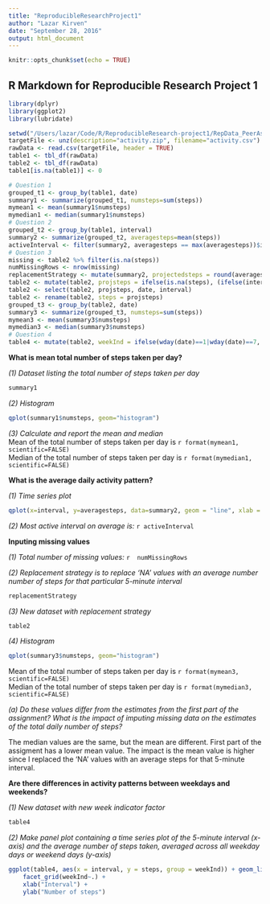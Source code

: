 ```yaml
---
title: "ReproducibleResearchProject1"
author: "Lazar Kirven"
date: "September 28, 2016"
output: html_document
---
```


```r
knitr::opts_chunk$set(echo = TRUE)
```

## R Markdown for Reproducible Research Project 1

```r
library(dplyr)
library(ggplot2)
library(lubridate)

setwd("/Users/lazar/Code/R/ReproducibleResearch-project1/RepData_PeerAssessment1")
targetFile <- unz(description="activity.zip", filename="activity.csv")
rawData <- read.csv(targetFile, header = TRUE)
table1 <- tbl_df(rawData)
table2 <- tbl_df(rawData)
table1[is.na(table1)] <- 0

# Question 1
grouped_t1 <- group_by(table1, date)
summary1 <- summarize(grouped_t1, numsteps=sum(steps))
mymean1 <- mean(summary1$numsteps)
mymedian1 <- median(summary1$numsteps)
# Question 2
grouped_t2 <- group_by(table1, interval)
summary2 <- summarize(grouped_t2, averagesteps=mean(steps))
activeInterval <- filter(summary2, averagesteps == max(averagesteps))$interval
# Question 3
missing <- table2 %>% filter(is.na(steps))
numMissingRows <- nrow(missing)
replacementStrategy <- mutate(summary2, projectedsteps = round(averagesteps, digits = 0))
table2 <- mutate(table2, projsteps = ifelse(is.na(steps), (ifelse(interval==replacementStrategy$interval, replacementStrategy$projectedsteps, 0)), steps))
table2 <- select(table2, projsteps, date, interval)
table2 <- rename(table2, steps = projsteps)
grouped_t3 <- group_by(table2, date)
summary3 <- summarize(grouped_t3, numsteps=sum(steps))
mymean3 <- mean(summary3$numsteps)
mymedian3 <- median(summary3$numsteps)
# Question 4
table4 <- mutate(table2, weekInd = ifelse(wday(date)==1|wday(date)==7, "weekend", "weekday"))
```

**What is mean total number of steps taken per day?**  

*(1) Dataset listing the total number of steps taken per day *  
```r
summary1
```

*(2) Histogram *  
```r
qplot(summary1$numsteps, geom="histogram")
```

*(3) Calculate and report the mean and median *  
Mean of the total number of steps taken per day is `r format(mymean1, scientific=FALSE)`  
Median of the total number of steps taken per day is `r format(mymedian1, scientific=FALSE)`

**What is the average daily activity pattern?**  

*(1) Time series plot *  
```r
qplot(x=interval, y=averagesteps, data=summary2, geom = "line", xlab = "5-Min Interval Ids", ylab = "Average # Of Steps")
```

*(2) Most active interval on average is: * `r activeInterval`  

**Inputing missing values** 

*(1) Total number of missing values: * `r  numMissingRows`  

*(2) Replacement strategy is to replace 'NA' values with an average number number of steps for that particular 5-minute interval *
```r
replacementStrategy
```

*(3) New dataset with replacement strategy *
```r
table2
```
*(4) Histogram *  
```r
qplot(summary3$numsteps, geom="histogram")
```  

Mean of the total number of steps taken per day is `r format(mymean3, scientific=FALSE)`   
Median of the total number of steps taken per day is `r format(mymedian3, scientific=FALSE)`  

*(a) Do these values differ from the estimates from the first part of the assignment? What is the impact of imputing missing data on the estimates of the total daily number of steps?*  

The median values are the same, but the mean are different.  First part of the assigment has a lower mean value. The impact is the mean value is higher since I replaced the 'NA' values with an average steps for that 5-minute interval.


**Are there differences in activity patterns between weekdays and weekends?**

*(1) New dataset with new week indicator factor *   
```r
table4
```
*(2) Make panel plot containing a time series plot of the 5-minute interval (x-axis) and the average number of steps taken, averaged across all weekday days or weekend days (y-axis) *   

```r
ggplot(table4, aes(x = interval, y = steps, group = weekInd)) + geom_line() +
    facet_grid(weekInd~.) +
    xlab("Interval") + 
    ylab("Number of steps")
```

